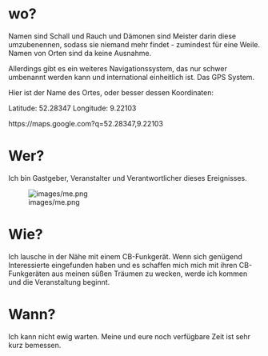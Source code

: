 # wo?

Namen sind Schall und Rauch und Dämonen sind Meister darin diese umzubenennen, sodass sie niemand mehr findet - zumindest für eine Weile. Namen von Orten sind da keine Ausnahme.

Allerdings gibt es ein weiteres Navigationssystem, das nur schwer umbenannt werden kann und international einheitlich ist. Das GPS System.

Hier ist der Name des Ortes, oder besser dessen Koordinaten:

Latitude: 52.28347
Longitude: 9.22103

https://maps.google.com?q=52.28347,9.22103

# Wer?
Ich bin Gastgeber, Veranstalter und Verantwortlicher dieses Ereignisses.

![images/me.png](images/me.png)


# Wie?
Ich lausche in der Nähe mit einem CB-Funkgerät. Wenn sich genügend Interessierte eingefunden haben und es schaffen mich mich mit ihren CB-Funkgeräten aus meinen süßen Träumen zu wecken, werde ich kommen und die Veranstaltung beginnt. 

# Wann?
Ich kann nicht ewig warten. Meine und eure noch verfügbare Zeit ist sehr kurz bemessen.
